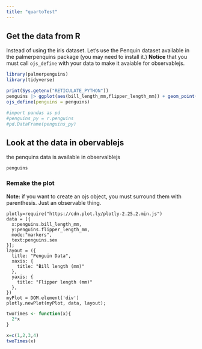 ```yaml
---
title: "quartoTest"
---
```


## Get the data from R

Instead of using the iris dataset. Let's use the Penquin dataset available in the palmerpenquins package (you may need to install it.) **Notice** that you must call `ojs_define` with your data to make it avaiable for observablejs.

```r
library(palmerpenguins)
library(tidyverse)

print(Sys.getenv("RETICULATE_PYTHON"))
penguins |> ggplot(aes(bill_length_mm,flipper_length_mm)) + geom_point()
ojs_define(penguins = penguins)
```

```python
#import pandas as pd
#penguins_py = r.penguins
#pd.DataFrame(penguins_py)
```

## Look at the data in obervablejs

the penquins data is available in observalblejs

```ojs
penguins
```

### Remake the plot

**Note:** if you want to create an ojs object, you must surround them with parenthesis. Just an observable thing.

```ojs
plotly=require("https://cdn.plot.ly/plotly-2.25.2.min.js")
data = [{
  x:penguins.bill_length_mm, 
  y:penguins.flipper_length_mm, 
  mode:"markers",
  text:penguins.sex
}];
layout = ({ 
  title: "Penguin Data",
  xaxis: {
    title: "Bill length (mm)"
  },
  yaxis: {
    title: "Flipper length (mm)"
  },
})
myPlot = DOM.element('div')
plotly.newPlot(myPlot, data, layout);
```

```r
twoTimes <- function(x){
  2*x
}
```

```r
x=c(1,2,3,4)
twoTimes(x)
```
